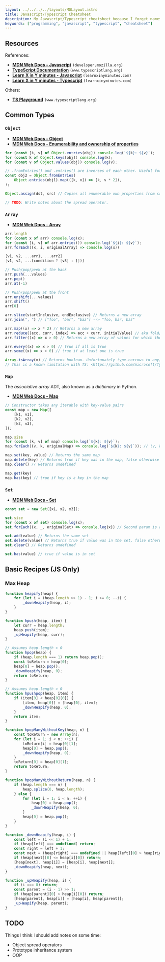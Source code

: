 ```yaml
---
layout: ../../../../layouts/MDLayout.astro
title: Javascript/Typescript Cheatsheet
description: My Javascript/Typescript cheatsheet because I forget names and syntax a lot.
keywords: ["programming", "javascript", "typescript", "cheatsheet"]
---
```



## Resources

References:

- [**MDN Web Docs - Javascript**](https://developer.mozilla.org/en-US/docs/Web/JavaScript) `(developer.mozilla.org)`
- [**TypeScript Documentation**](https://www.typescriptlang.org/docs/handbook/intro.html) `(www.typescriptlang.org)`
- [**Learn X in Y minutes - Javascript**](https://learnxinyminutes.com/docs/javascript/) `(learnxinyminutes.com)`
- [**Learn X in Y minutes - Typescript**](https://learnxinyminutes.com/docs/typescript/) `(learnxinyminutes.com)`

Others:

- [**TS Playground**](https://www.typescriptlang.org/play) `(www.typescriptlang.org)`


## Common Types

### `Object`

- [**MDN Web Docs - Object**](https://developer.mozilla.org/en-US/docs/Web/JavaScript/Reference/Global_Objects/Object)
- [**MDN Web Docs - Enumerability and ownership of properties**](https://developer.mozilla.org/en-US/docs/Web/JavaScript/Enumerability_and_ownership_of_properties)

```ts
for (const [k, v] of Object.entries(obj)) console.log(`${k}: ${v}`);
for (const k of Object.keys(obj)) console.log(k);
for (const v of Object.values(obj)) console.log(v);

// .fromEntries() and .entries() are inverses of each other. Useful for object transforms:
const obj2 = Object.fromEntries(
    Object.entries(obj1).map(([k, v]) => [k, v * 2]),
);

Object.assign(dst, src) // Copies all enumerable own properties from src to dst. Returns dst.

// TODO: Write notes about the spread operator.
```

### `Array`

- [**MDN Web Docs - Array**](https://developer.mozilla.org/en-US/docs/Web/JavaScript/Reference/Global_Objects/Array)

```ts
arr.length
for (const x of arr) console.log(x);
for (const [i, v] of arr.entries()) console.log(`${i}: ${v}`);
arr.forEach((x, i, originalArray) => console.log(x))

[v1, v2, ...arr1, ...arr2]
[v1, v2, ...(condition ? [v3] : [])]

// Push/pop/peek at the back
arr.push(...values)
arr.pop()
arr.at(-1)

// Push/pop/peek at the front
arr.unshift(...values)
arr.shift()
arr[0]

arr.slice(startInclusive, endExclusive) // Returns a new array
arr.join(", ") // ["foo", "bar", "baz"] --> "foo, bar, baz"

arr.map((x) => x * 2) // Returns a new array
arr.reduce((acc, curr, index) => acc + curr, initialValue) // aka fold/accumulate. Use .reduceRight() for reverse iteration
arr.filter((x) => x > 0) // Returns a new array of values for which the predicate is true

arr.every((x) => x > 0) // true if all is true
arr.some((x) => x > 0) // true if at least one is true

Array.isArray(x) // Returns boolean. Unfortunately type-narrows to any[].
// This is a known limitation with TS: <https://github.com/microsoft/TypeScript/issues/17002>
```

### `Map`

The *associative array* ADT, also known as a *dictionary* in Python.

- [**MDN Web Docs - Map**](https://developer.mozilla.org/en-US/docs/Web/JavaScript/Reference/Global_Objects/Map)

```ts
// Constructor takes any iterable with key-value pairs
const map = new Map([
    [k1, v1],
    [k2, v2],
    [k3, v3],
]);

map.size
for (const [k, v] of map) console.log(`${k}: ${v}`);
map.forEach((v, k, originalMap) => console.log(`${k}: ${v}`)); // (v, k) is not a typo.

map.set(key, value) // Returns the same map
map.delete(key) // Returns true if key was in the map, false otherwise
map.clear() // Returns undefined

map.get(key)
map.has(key) // true if key is a key in the map
```

### `Set`

- [**MDN Web Docs - Set**](https://developer.mozilla.org/en-US/docs/Web/JavaScript/Reference/Global_Objects/Set/Set)

```ts
const set = new Set([x1, x2, x3]);

set.size
for (const x of set) console.log(x);
set.forEach((x, _, originalSet) => console.log(x)) // Second param is always the same as the first.

set.add(value) // Returns the same set
set.delete(value) // Returns true if value was in the set, false otherwise
set.clear() // Returns undefined

set.has(value) // true if value is in set
```


## Basic Recipes (JS Only)

### Max Heap

```js
function heapify(heap) {
    for (let i = (heap.length >> 1) - 1; i >= 0; --i) {
        _downHeapify(heap, i);
    }
}

function hpush(heap, item) {
    let curr = heap.length;
    heap.push(item);
    _upHeapify(heap, curr);
}

// Assumes heap.length > 0
function hpop(heap) {
    if (heap.length === 1) return heap.pop();
    const toReturn = heap[0];
    heap[0] = heap.pop();
    _downHeapify(heap, 0);
    return toReturn;
}

// Assumes heap.length > 0
function hpushpop(heap, item) {
    if (item[0] < heap[0][0]) {
        [item, heap[0]] = [heap[0], item];
        _downHeapify(heap, 0);
    }
    return item;
}

function hpopManyWithoutKey(heap, n) {
    const toReturn = new Array(n);
    for (let i = 1; i < n; ++i) {
        toReturn[i] = heap[0][1];
        heap[0] = heap.pop();
        _downHeapify(heap, 0);
    }
    toReturn[0] = heap[0][1];
    return toReturn;
}

function hpopManyWithoutReturn(heap, n) {
    if (heap.length === n) {
        heap.splice(0, heap.length);
    } else {
        for (let i = 1; i < n; ++i) {
            heap[0] = heap.pop();
            _downHeapify(heap, 0);
        }
        heap[0] = heap.pop();
    }
}   

function _downHeapify(heap, i) {
    const left = (i << 1) + 1;
    if (heap[left] === undefined) return;
    const right = left + 1;
    const next = (heap[right] === undefined || heap[left][0] > heap[right][0]) ? left : right;
    if (heap[next][0] <= heap[i][0]) return;
    [heap[next], heap[i]] = [heap[i], heap[next]];
    _downHeapify(heap, next);
}

function _upHeapify(heap, i) {
    if (i === 0) return; 
    const parent = (i - 1) >> 1;
    if (heap[parent][0] > heap[i][0]) return;
    [heap[parent], heap[i]] = [heap[i], heap[parent]];
    _upHeapify(heap, parent);
}
```


## TODO

Things I think I should add notes on some time:

- Object spread operators
- Prototype inheritance system
- OOP

